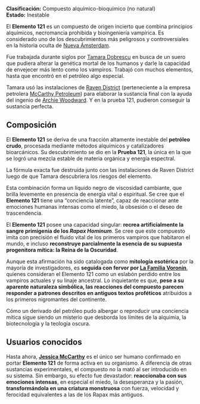 **Clasificación:** Compuesto alquímico-bioquímico (no natural)  
**Estado:** Inestable

El **Elemento 121** es un compuesto de origen incierto que combina principios alquímicos, necromancia prohibida y bioingeniería vampírica. Es considerado uno de los descubrimientos más peligrosos y controversiales en la historia oculta de [Nueva Ámsterdam](Nueva%20Ámsterdam.md). 

Fue trabajada durante siglos por [Tamara Dobrescu](Tamara%20Dobrescu.md) en busca de un suero que pudiera alterar la genética mortal de los humanos y darle la capacidad de envejecer más lento como los vampiros. Trabajó con muchos elementos, hasta que encontró en el petróleo algo especial.

Tamara usó las instalaciones de [Raven District](Raven%20District.md) (perteneciente a la empresa petrolera [McCarthy Petroleum](McCarthy%20Petroleum.md)) para elaborar la sustancia final con la ayuda del ingenio de [Archie Woodward](Archie%20Woodward.md). Y en la prueba 121, pudieron conseguir la sustancia perfecta.

## Composición

El **Elemento 121** se deriva de una fracción altamente inestable del **petróleo crudo**, procesada mediante métodos alquímicos y catalizadores bioarcánicos. Su descubrimiento se dio en la **Prueba 121**, la única en la que se logró una mezcla estable de materia orgánica y energía espectral.

La fórmula exacta fue destruida junto con las instalaciones de Raven District luego de que Tamara descubriera los riesgos del elemento. 

Esta combinación forma un líquido negro de viscosidad cambiante, que brilla levemente en presencia de energía vital o espiritual. Se cree que el **Elemento 121** tiene una “conciencia latente”, capaz de reaccionar ante emociones humanas intensas como el miedo, la obsesión o el deseo de trascendencia.

El **Elemento 121** posee una capacidad singular: **recrea artificialmente la sangre primigenia de los _Rapax Hominum_**. Se cree que este compuesto imita con precisión el fluido vital de los primeros vampiros que habitaron el mundo, e incluso **reconstruye parcialmente la esencia de su supuesta progenitora mítica: la Reina de la Oscuridad**.

Aunque esta afirmación ha sido catalogada como **mitología esotérica** por la mayoría de investigadores, es **seguida con fervor por [La Familia Voronin](La%20Familia%20Voronin.md)**, quienes consideran el Elemento 121 como un eslabón perdido entre los vampiros actuales y su linaje ancestral. Lo inquietante es que, **pese a su aparente naturaleza simbólica, las reacciones del compuesto parecen responder a patrones descritos en antiguos textos proféticos** atribuidos a los primeros nigromantes del continente.

Cómo un derivado del petróleo pudo albergar o reproducir una conciencia mítica sigue siendo un misterio que desborda los límites de la alquimia, la biotecnología y la teología oscura.

## Usuarios conocidos

Hasta ahora, **[Jessica McCarthy](Jessica%20McCarthy.md)** es el único ser humano confirmado en portar **Elemento 121** de forma activa en su organismo. A diferencia de otras sustancias experimentales, el compuesto no la mató al ser introducido en su sistema. Sin embargo, su efecto fue devastador: **reaccionaba con sus emociones intensas**, en especial el miedo, la desesperanza y la pasión, **transformándola en una criatura monstruosa** con fuerza, velocidad y ferocidad equivalentes a las de los Rapax más antiguos.